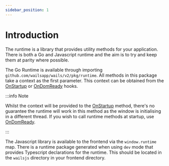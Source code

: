 ```yaml
---
sidebar_position: 1
---
```


# Introduction

The runtime is a library that provides utility methods for your application. There is both a Go and Javascript runtime
and the aim is to try and keep them at parity where possible.

The Go Runtime is available through importing `github.com/wailsapp/wails/v2/pkg/runtime`. All methods in this package
take a context as the first parameter. This context can be obtained from the [OnStartup](/docs/reference/options#onstartup)
or [OnDomReady](/docs/reference/options#ondomready) hooks.

:::info Note

Whilst the context will be provided to the
[OnStartup](/docs/reference/options#onstartup) method, there's no guarantee the runtime will work in this method as
the window is initialising in a different thread. If
you wish to call runtime methods at startup, use [OnDomReady](/docs/reference/options#ondomready).

:::

The Javascript library is available to the frontend via the `window.runtime` map. There is a runtime package generated when using `dev`
mode that provides Typescript declarations for the runtime. This should be located in the `wailsjs` directory in your
frontend directory.

